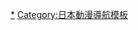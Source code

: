 {{Navbox
|name = 天地無用！系列
|title = [[天地無用！]]系列
|group1 = OVA
|list1 = [[天地無用！#天地無用！魎皇鬼（第1期）|天地無用！魎皇鬼]] - [[魔法少女砂沙美]] - {{link-ja|妙筆小呆|フォトン (OVA)}} - [[異世界的聖機師物語]]
|group2 = 電視動畫
|list2 = [[天地無用！#天地無用！|天地無用！]] - [[天地無用！#新·天地無用！|新·天地無用！]] - [[魔法少女砂沙美]] - [[天地無用！#天地無用！GXP|天地無用！GXP]] -  {{link-ja|平行世界物語|デュアル!ぱられルンルン物語}} - [[戰爭程序員白瀨]] - [[砂沙美魔法少女俱樂部]] - [[愛·天地無用！]]
|group3 = 劇場版
|list3 = [[天地無用！#天地無用！in LOVE|天地無用！in LOVE]] - [[天地無用！#天地無用！盛夏的聖誕夜|天地無用！盛夏的聖誕夜]] - [[天地無用！#天地無用！in LOVE 2 遙遠的思念|天地無用！in LOVE 2 遙遠的思念]]
|group4 = 其它
|list4 = {{link-ja|Paradise war|パラダイスウォー}}
|group5 = 登場人物
|list5 = [[天地無用！#登場人物|登場人物一覧]]
|group6 = 廣播節目
|list6 = {{link-ja|秘密的天地無用！|秘密の天地無用!}} - {{link-ja|愛與由美的啊啊新天地！|愛と由美のあぁぁ新天地!}}
|group7 = 相關樂曲
|list7 = {{lang|ja|[[心痛不能相見|Love Songが聞こえる]]}} - {{link-ja|單戀 (飯塚雅弓專輯)|かたおもい|單戀}}
|group8 = 相關項目
|list8 = [[梶島正樹]] - [[根岸宏]]
}}<noinclude>
{{DEFAULTSORT:Tenchi Muyou}}
[[Category:天地無用！|*]]
[[Category:日本動漫導航模板]]
</noinclude>